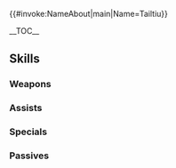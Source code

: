 {{#invoke:NameAbout|main|Name=Tailtiu}}{{HeroPage Tabs|{{PAGENAME}}}}
{{Hero Infobox
|Name=Tailtiu
|Title = Thunder Noble
|GrowthModifier= None
|WeaponType= Blue Tome
|Origin= Fire Emblem: Genealogy of the Holy War
|Gender= Female
|MoveType= Infantry
|actorEN = Heather Watson
|actorJP=桑島法子
|artist=しおえもん
|resplendentArtist=kaya8
|releaseDate = October 16, 2017
|poolDate = October 30, 2017
|randomStartTime=2017-10-30T07:00:00Z
|poolRarities=3,4
|TagID=ティルテュ
|InternalID=180
|Properties=tiara,demoted_201904,resplendent,embla
|cv1=3
|cv2=500100
|description=A noblewoman from Friege and descendant of the crusader Thrud. She appears cheerful but is hiding her troubles. Appears in Fire Emblem: Genealogy of the Holy War.
|resplendentStartTime=2021-09-10T07:00:00Z
|resplendentEndTime=2021-09-25T06:59:59Z
}}

__TOC__

{{Stats Page|Hero={{BASEPAGENAME}}
|Lv1HP=17|Lv1ATK=8|Lv1SPD=9|Lv1DEF=4|Lv1RES=6
|GRHP=50|GRATK=55|GRSPD=60|GRDEF=30|GRRES=45
}}

== Skills ==
===Weapons===
{{Weapons Table
|weapon1=Thunder
|weapon1Default=1
|weapon1Unlock=1
|weapon2=Elthunder
|weapon2Default=3
|weapon2Unlock=2
|weapon3=Blárblade
|weapon3Default=4
|weapon3Unlock=3
|weapon4=Blárblade+
|weapon4Default=5
|weapon4Unlock=5
|weapon5=Tome of Thoron
|weapon5Default=
|weapon5Unlock=5
}}

===Assists===
{{Assists Table
|assist1=Rally Resistance
|assist1Default=4
|assist1Unlock=3
|assist2=Rally Spd/Res
|assist2Default=
|assist2Unlock=4
}}

===Specials===
{{Specials Table
}}

===Passives===
{{Passives Table
|passiveA1=Attack +1
|passiveA2=Attack/Res 1
|passiveA3=Attack/Res 2
|passiveA1Unlock=3
|passiveA2Unlock=4
|passiveA3Unlock=5
|passiveC1=Spur Spd 1
|passiveC2=Drive Spd 1
|passiveC3=Drive Spd 2
|passiveC1Unlock=1
|passiveC2Unlock=3
|passiveC3Unlock=4
}}

{{Heroes Navbox}}